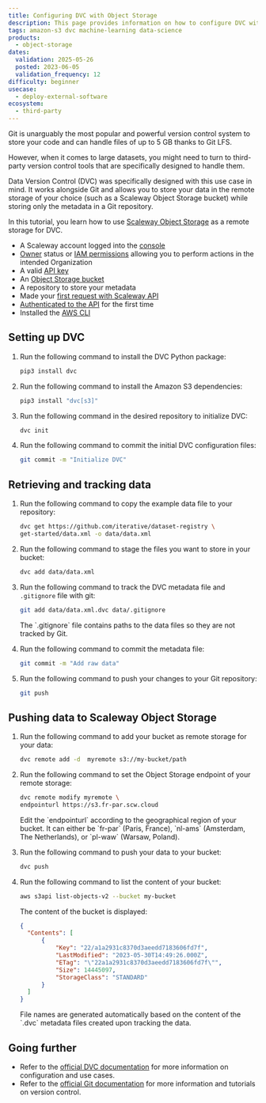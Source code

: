 ```yaml
---
title: Configuring DVC with Object Storage
description: This page provides information on how to configure DVC with Scaleway Object Storage.
tags: amazon-s3 dvc machine-learning data-science
products:
  - object-storage
dates:
  validation: 2025-05-26
  posted: 2023-06-05
  validation_frequency: 12
difficulty: beginner
usecase:
  - deploy-external-software
ecosystem:
  - third-party
---
```



Git is unarguably the most popular and powerful version control system to store your code and can handle files of up to 5 GB thanks to Git LFS.

However, when it comes to large datasets, you might need to turn to third-party version control tools that are specifically designed to handle them.

Data Version Control (DVC) was specifically designed with this use case in mind. It works alongside Git and allows you to store your data in the remote storage of your choice (such as a Scaleway Object Storage bucket) while storing only the metadata in a Git repository.

In this tutorial, you learn how to use [Scaleway Object Storage](https://www.scaleway.com/en/object-storage/) as a remote storage for DVC.

<Requirements />

- A Scaleway account logged into the [console](https://console.scaleway.com)
- [Owner](/iam/concepts/#owner) status or [IAM permissions](/iam/concepts/#permission) allowing you to perform actions in the intended Organization
- A valid [API key](/iam/how-to/create-api-keys/)
- An [Object Storage bucket](/object-storage/how-to/create-a-bucket/)
- A repository to store your metadata
- Made your [first request with Scaleway API](https://www.scaleway.com/en/developers/api/#quickstart-first-request)
- [Authenticated to the API](https://www.scaleway.com/en/developers/api/#how-to-authenticate) for the first time
- Installed the [AWS CLI](/object-storage/api-cli/object-storage-aws-cli/)

## Setting up DVC

1. Run the following command to install the DVC Python package:
    ```bash
    pip3 install dvc
    ```

2. Run the following command to install the Amazon S3 dependencies:
    ```bash
    pip3 install "dvc[s3]"
    ```

3. Run the following command in the desired repository to initialize DVC:
    ```bash
    dvc init
    ```

4. Run the following command to commit the initial DVC configuration files:
    ```bash
    git commit -m "Initialize DVC"
    ```

## Retrieving and tracking data

1. Run the following command to copy the example data file to your repository:
    ```bash
    dvc get https://github.com/iterative/dataset-registry \
    get-started/data.xml -o data/data.xml
    ```

2. Run the following command to stage the files you want to store in your bucket:
    ```bash
    dvc add data/data.xml
    ```

3. Run the following command to track the DVC metadata file and `.gitignore` file with git:
    ```bash
    git add data/data.xml.dvc data/.gitignore
    ```

    <Message type="note">
      The `.gitignore` file contains paths to the data files so they are not tracked by Git.
    </Message>

4. Run the following command to commit the metadata file:
    ```bash
    git commit -m "Add raw data"
    ```

5. Run the following command to push your changes to your Git repository:
   ```bash
   git push
   ```

## Pushing data to Scaleway Object Storage

1. Run the following command to add your bucket as remote storage for your data:
   ```bash
   dvc remote add -d  myremote s3://my-bucket/path
   ```

2. Run the following command to set the Object Storage endpoint of your remote storage:
    ```bash
    dvc remote modify myremote \
    endpointurl https://s3.fr-par.scw.cloud
    ```

    <Message type="note">
      Edit the `endpointurl` according to the geographical region of your bucket. It can either be `fr-par` (Paris, France), `nl-ams` (Amsterdam, The Netherlands), or `pl-waw` (Warsaw, Poland).
    </Message>

3. Run the following command to push your data to your bucket:
    ```bash
    dvc push
    ```

4. Run the following command to list the content of your bucket:
    ```bash
    aws s3api list-objects-v2 --bucket my-bucket
    ```

    The content of the bucket is displayed:

    ```json
    {
      "Contents": [
          {
              "Key": "22/a1a2931c8370d3aeedd7183606fd7f",
              "LastModified": "2023-05-30T14:49:26.000Z",
              "ETag": "\"22a1a2931c8370d3aeedd7183606fd7f\"",
              "Size": 14445097,
              "StorageClass": "STANDARD"
          }
      ]
    }
    ```

    <Message type="note">
      File names are generated automatically based on the content of the `.dvc` metadata files created upon tracking the data.
    </Message>

## Going further

* Refer to the [official DVC documentation](https://dvc.org/doc) for more information on configuration and use cases.
* Refer to the [official Git documentation](https://git-scm.com/doc) for more information and tutorials on version control.